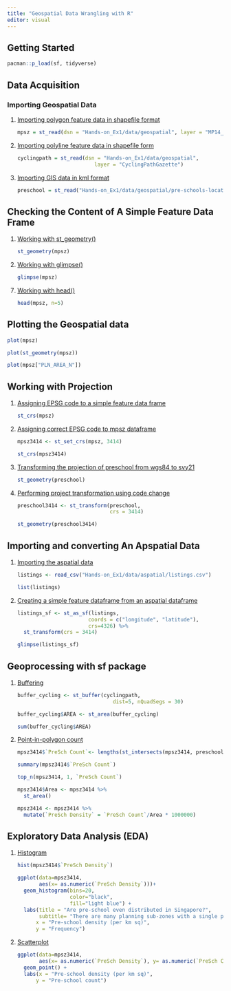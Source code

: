 ```yaml
---
title: "Geospatial Data Wrangling with R"
editor: visual
---
```


## Getting Started

```r
pacman::p_load(sf, tidyverse)
```

## Data Acquisition

### Importing Geospatial Data

1.  [Importing polygon feature data in shapefile format]{.underline}

    ```r
    mpsz = st_read(dsn = "Hands-on_Ex1/data/geospatial", layer = "MP14_SUBZONE_WEB_PL")
    ```

2.  [Importing polyline feature data in shapefile form]{.underline}

    ```r
    cyclingpath = st_read(dsn = "Hands-on_Ex1/data/geospatial", 
                             layer = "CyclingPathGazette")
    ```

3.  [Importing GIS data in kml format]{.underline}

    ```r
    preschool = st_read("Hands-on_Ex1/data/geospatial/pre-schools-location-kml.kml")
    ```

## Checking the Content of A Simple Feature Data Frame

1.  [Working with st_geometry()]{.underline}

    ```r
    st_geometry(mpsz)
    ```

2.  [Working with glimpse()]{.underline}

    ```r
    glimpse(mpsz)
    ```

```{=html}
<!-- -->
```
7.  [Working with head()]{.underline}

    ```r
    head(mpsz, n=5)
    ```

## Plotting the Geospatial data

```r
plot(mpsz)
```

```r
plot(st_geometry(mpsz))
```

```r
plot(mpsz["PLN_AREA_N"])
```

## Working with Projection

1.  [Assigning EPSG code to a simple feature data frame]{.underline}

    ```r
    st_crs(mpsz)
    ```

2.  [Assigning correct EPSG code to mpsz dataframe]{.underline}

    ```r
    mpsz3414 <- st_set_crs(mpsz, 3414)
    ```

    ```r
    st_crs(mpsz3414)
    ```

3.  [Transforming the projection of preschool from wgs84 to svy21]{.underline}

    ```r
    st_geometry(preschool)
    ```

4.  [Performing project transformation using code change]{.underline}

    ```r
    preschool3414 <- st_transform(preschool, 
                                  crs = 3414)
    ```

    ```r
    st_geometry(preschool3414)
    ```

## Importing and converting An Apspatial Data

1.  [Importing the aspatial data]{.underline}

    ```r
    listings <- read_csv("Hands-on_Ex1/data/aspatial/listings.csv")
    ```

    ```r
    list(listings) 
    ```

2.  [Creating a simple feature dataframe from an aspatial dataframe]{.underline}

    ```r
    listings_sf <- st_as_sf(listings, 
                           coords = c("longitude", "latitude"),
                           crs=4326) %>%
      st_transform(crs = 3414)
    ```

    ```r
    glimpse(listings_sf)
    ```

## Geoprocessing with sf package

1.  [Buffering]{.underline}

    ```r
    buffer_cycling <- st_buffer(cyclingpath, 
                                   dist=5, nQuadSegs = 30)
    ```

    ```r
    buffer_cycling$AREA <- st_area(buffer_cycling)
    ```

    ```r
    sum(buffer_cycling$AREA)
    ```

2.  [Point-in-polygon count]{.underline}

    ```r
    mpsz3414$`PreSch Count`<- lengths(st_intersects(mpsz3414, preschool3414))
    ```

    ```r
    summary(mpsz3414$`PreSch Count`)
    ```

    ```r
    top_n(mpsz3414, 1, `PreSch Count`)
    ```

    ```r
    mpsz3414$Area <- mpsz3414 %>%
      st_area()
    ```

    ```r
    mpsz3414 <- mpsz3414 %>%
      mutate(`PreSch Density` = `PreSch Count`/Area * 1000000)
    ```

## Exploratory Data Analysis (EDA)

1.  [Histogram]{.underline}

    ```r
    hist(mpsz3414$`PreSch Density`)
    ```

    ```r
    ggplot(data=mpsz3414, 
           aes(x= as.numeric(`PreSch Density`)))+
      geom_histogram(bins=20, 
                     color="black", 
                     fill="light blue") +
      labs(title = "Are pre-school even distributed in Singapore?",
           subtitle= "There are many planning sub-zones with a single pre-school, on the other hand, \nthere are two planning sub-zones with at least 20 pre-schools",
          x = "Pre-school density (per km sq)",
          y = "Frequency")
    ```

2.  [Scatterplot]{.underline}

    ```r
    ggplot(data=mpsz3414, 
           aes(x= as.numeric(`PreSch Density`), y= as.numeric(`PreSch Count`)))+
      geom_point() +
      labs(x = "Pre-school density (per km sq)",
          y = "Pre-school count")
    ```
